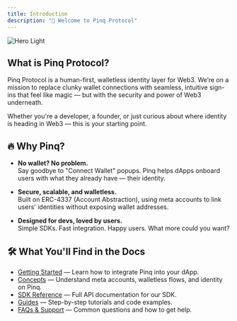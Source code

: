 ```yaml
---
title: Introduction
description: "👋 Welcome to Pinq Protocol"
---
```


<img
  className="block"
  src="/images/banner.png"
  alt="Hero Light"
/>

## What is Pinq Protocol?

Pinq Protocol is a human-first, walletless identity layer for Web3. We’re on a mission to replace clunky wallet connections with seamless, intuitive sign-ins that feel like magic — but with the security and power of Web3 underneath.

Whether you're a developer, a founder, or just curious about where identity is heading in Web3 — this is your starting point.

## 🔥 Why Pinq?

- **No wallet? No problem.**  
  Say goodbye to "Connect Wallet" popups. Pinq helps dApps onboard users with what they already have — their identity.

- **Secure, scalable, and walletless.**  
  Built on ERC-4337 (Account Abstraction), using meta accounts to link users' identities without exposing wallet addresses.

- **Designed for devs, loved by users.**  
  Simple SDKs. Fast integration. Happy users. What more could you want?

## 🛠️ What You'll Find in the Docs

- <a href="/getting-started">Getting Started</a> — Learn how to integrate Pinq into your dApp.
- <a href="/concepts/meta-accounts">Concepts</a> — Understand meta accounts, walletless flows, and identity on Pinq.
- <a href="/sdk">SDK Reference</a> — Full API documentation for our SDK.
- <a href="/guides/first-integration">Guides</a> — Step-by-step tutorials and code examples.
- <a href="/faq">FAQs & Support</a> — Common questions and how to get help.
